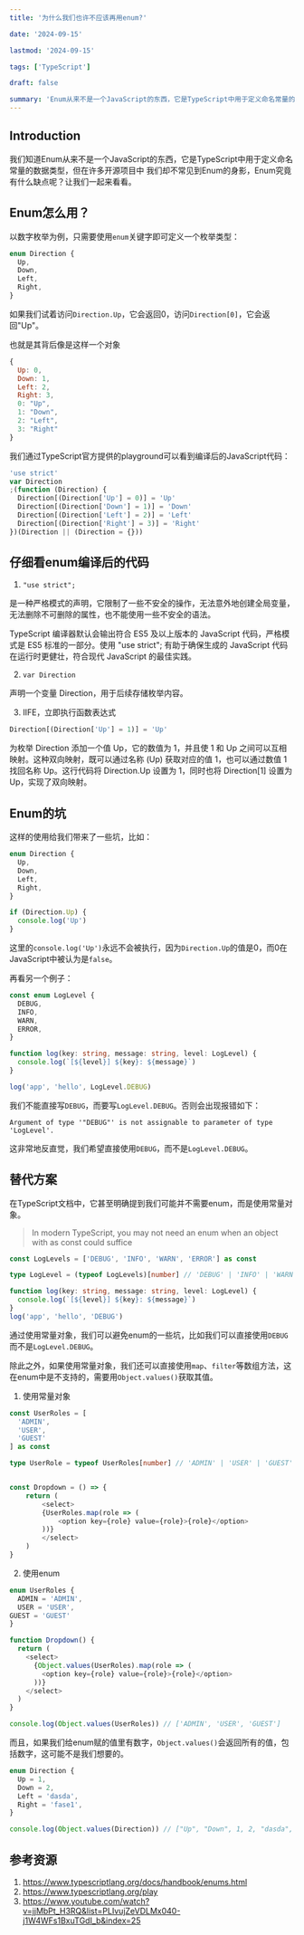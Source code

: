 ```yaml
---
title: '为什么我们也许不应该再用enum?'

date: '2024-09-15'

lastmod: '2024-09-15'

tags: ['TypeScript']

draft: false

summary: 'Enum从来不是一个JavaScript的东西，它是TypeScript中用于定义命名常量的数据类型，但在许多开源项目中我们却不常见到Enum的身影，Enum究竟有什么缺点呢？让我们一起来看看。'
---
```


## Introduction

我们知道Enum从来不是一个JavaScript的东西，它是TypeScript中用于定义命名常量的数据类型，但在许多开源项目中
我们却不常见到Enum的身影，Enum究竟有什么缺点呢？让我们一起来看看。

## Enum怎么用？

以数字枚举为例，只需要使用`enum`关键字即可定义一个枚举类型：

```typescript
enum Direction {
  Up,
  Down,
  Left,
  Right,
}
```

如果我们试着访问`Direction.Up`，它会返回0，访问`Direction[0]`，它会返回"Up"。

也就是其背后像是这样一个对象

```javascript
{
  Up: 0,
  Down: 1,
  Left: 2,
  Right: 3,
  0: "Up",
  1: "Down",
  2: "Left",
  3: "Right"
}
```

我们通过TypeScript官方提供的playground可以看到编译后的JavaScript代码：

```javascript
'use strict'
var Direction
;(function (Direction) {
  Direction[(Direction['Up'] = 0)] = 'Up'
  Direction[(Direction['Down'] = 1)] = 'Down'
  Direction[(Direction['Left'] = 2)] = 'Left'
  Direction[(Direction['Right'] = 3)] = 'Right'
})(Direction || (Direction = {}))
```

## 仔细看enum编译后的代码

1. `"use strict";`

是一种严格模式的声明，它限制了一些不安全的操作，无法意外地创建全局变量，无法删除不可删除的属性，也不能使用一些不安全的语法。

TypeScript 编译器默认会输出符合 ES5 及以上版本的 JavaScript 代码，严格模式是 ES5 标准的一部分。使用 "use strict"; 有助于确保生成的 JavaScript 代码在运行时更健壮，符合现代 JavaScript 的最佳实践。

2. `var Direction`

声明一个变量 Direction，用于后续存储枚举内容。

3. IIFE，立即执行函数表达式

```javascript
Direction[(Direction['Up'] = 1)] = 'Up'
```

为枚举 Direction 添加一个值 Up，它的数值为 1，并且使 1 和 Up 之间可以互相映射。这种双向映射，既可以通过名称 (Up) 获取对应的值 1，也可以通过数值 1 找回名称 Up。这行代码将 Direction.Up 设置为 1，同时也将 Direction[1] 设置为 Up，实现了双向映射。

## Enum的坑

这样的使用给我们带来了一些坑，比如：

```typescript
enum Direction {
  Up,
  Down,
  Left,
  Right,
}

if (Direction.Up) {
  console.log('Up')
}
```

这里的`console.log('Up')`永远不会被执行，因为`Direction.Up`的值是0，而0在JavaScript中被认为是`false`。

再看另一个例子：

```typescript
const enum LogLevel {
  DEBUG,
  INFO,
  WARN,
  ERROR,
}

function log(key: string, message: string, level: LogLevel) {
  console.log(`[${level}] ${key}: ${message}`)
}

log('app', 'hello', LogLevel.DEBUG)
```

我们不能直接写`DEBUG`，而要写`LogLevel.DEBUG`。否则会出现报错如下：

```
Argument of type '"DEBUG"' is not assignable to parameter of type 'LogLevel'.
```

这非常地反直觉，我们希望直接使用`DEBUG`，而不是`LogLevel.DEBUG`。

## 替代方案

在TypeScript文档中，它甚至明确提到我们可能并不需要enum，而是使用常量对象。

> In modern TypeScript, you may not need an enum when an object with as const could suffice

```typescript
const LogLevels = ['DEBUG', 'INFO', 'WARN', 'ERROR'] as const

type LogLevel = (typeof LogLevels)[number] // 'DEBUG' | 'INFO' | 'WARN' | 'ERROR'

function log(key: string, message: string, level: LogLevel) {
  console.log(`[${level}] ${key}: ${message}`)
}
log('app', 'hello', 'DEBUG')
```

通过使用常量对象，我们可以避免enum的一些坑，比如我们可以直接使用`DEBUG`而不是`LogLevel.DEBUG`。

除此之外，如果使用常量对象，我们还可以直接使用`map`、`filter`等数组方法，这在enum中是不支持的，需要用`Object.values()`获取其值。

1. 使用常量对象

```typescript
const UserRoles = [
  'ADMIN',
  'USER',
  'GUEST'
] as const

type UserRole = typeof UserRoles[number] // 'ADMIN' | 'USER' | 'GUEST'


const Dropdown = () => {
    return (
        <select>
        {UserRoles.map(role => (
            <option key={role} value={role}>{role}</option>
        ))}
        </select>
    )
}
```

2. 使用enum

```typeScript
enum UserRoles {
  ADMIN = 'ADMIN',
  USER = 'USER',
GUEST = 'GUEST'
}

function Dropdown() {
  return (
    <select>
      {Object.values(UserRoles).map(role => (
        <option key={role} value={role}>{role}</option>
      ))}
    </select>
  )
}

console.log(Object.values(UserRoles)) // ['ADMIN', 'USER', 'GUEST']
```

而且，如果我们给enum赋的值里有数字，`Object.values()`会返回所有的值，包括数字，这可能不是我们想要的。

```typescript
enum Direction {
  Up = 1,
  Down = 2,
  Left = 'dasda',
  Right = 'fase1',
}

console.log(Object.values(Direction)) // ["Up", "Down", 1, 2, "dasda", "fase1"]
```

## 参考资源

1. https://www.typescriptlang.org/docs/handbook/enums.html
2. https://www.typescriptlang.org/play
3. https://www.youtube.com/watch?v=jjMbPt_H3RQ&list=PLIvujZeVDLMx040-j1W4WFs1BxuTGdI_b&index=25
